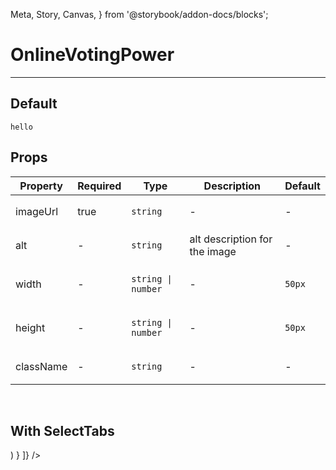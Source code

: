   Meta, Story, Canvas,
} from '@storybook/addon-docs/blocks';

<Meta title="OnlineVotingPower" component={OnlineVotingPower} />

# OnlineVotingPower
---
## Default
<Canvas>
  <Story name="Default">
    <OnlineVotingPower
      data={data}
      cartesianGrid={{
        stroke: '#E8E8E8'
      }}
    />
  </Story>
</Canvas>

```
hello
```
## Props
<table>
<thead>
  <tr>
    <th>Property</th>
    <th>Required</th>
    <th>Type</th>
    <th>Description</th>
    <th>Default</th>
  </tr>
  </thead>
<tbody>
  <tr>
    <td>imageUrl</td>
    <td>true</td>
    <td>

`string`

  </td>
    <td>-</td>
    <td>-</td>
  </tr>

  <tr>
    <td>alt</td>
    <td>-</td>
    <td>

`string`

  </td>
    <td>alt description for the image</td>
    <td>-</td>
  </tr>

  <tr>
    <td>width</td>
    <td>-</td>
    <td>

`string | number`

  </td>
    <td>-</td>
      <td>

`50px`

  </td>
  </tr>

  <tr>
    <td>height</td>
    <td>-</td>
    <td>

`string | number`

  </td>
    <td>-</td>
      <td>

`50px`

  </td>
  </tr>

  <tr>
    <td>className</td>
    <td>-</td>
    <td>

`string`

  </td>
    <td>-</td>
    <td>-</td>
  </tr>
  </tbody>
</table>
<br/>

## With SelectTabs
<Canvas>
  <Story name="With SelectTabs">
    <SelectTabs
      tabs={[
        {
          key: 'onlineVotingPower',
          display: 'Online Voting Power',
          component: (
            <OnlineVotingPower
              data={data}
              cartesianGrid={{
                stroke: '#E8E8E8'
              }}
            />
          )
        }
      ]}
    />
  </Story>
</Canvas>
